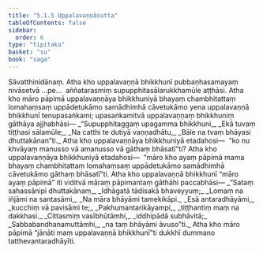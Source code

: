 ```yaml
---
title: "5.1.5 Uppalavaṇṇāsutta"
tableOfContents: false
sidebar:
  order: 6
type: "tipitaka"
basket: "su"
book: "saga"
---
```



<DynamicBreadcrumb />

<Division number="166" book="saga" bookNo="12" page="132">

<Paragraph number="965" book="saga">
Sāvatthinidānaṃ. Atha kho uppalavaṇṇā bhikkhunī pubbaṇhasamayaṃ nivāsetvā …pe…  aññatarasmiṃ supupphitasālarukkhamūle aṭṭhāsi. Atha kho māro pāpimā uppalavaṇṇāya bhikkhuniyā bhayaṃ chambhitattaṃ lomahaṃsaṃ uppādetukāmo samādhimhā cāvetukāmo yena uppalavaṇṇā bhikkhunī tenupasaṅkami; upasaṅkamitvā uppalavaṇṇaṃ bhikkhuniṃ gāthāya ajjhabhāsi—
</Paragraph>

<Paragraph number="966" type="verses" book="saga">
_“Supupphitaggaṃ upagamma bhikkhuni,_  
_Ekā tuvaṃ tiṭṭhasi sālamūle;_  
_Na catthi te dutiyā vaṇṇadhātu,_  
_Bāle na tvaṃ bhāyasi dhuttakānan”ti._  

</Paragraph>

<Paragraph number="967" book="saga">
Atha kho uppalavaṇṇāya bhikkhuniyā etadahosi—  “ko nu khvāyaṃ manusso vā amanusso vā gāthaṃ bhāsatī”ti? Atha kho uppalavaṇṇāya bhikkhuniyā etadahosi—  “māro kho ayaṃ pāpimā mama bhayaṃ chambhitattaṃ lomahaṃsaṃ uppādetukāmo samādhimhā cāvetukāmo gāthaṃ bhāsatī”ti. Atha kho uppalavaṇṇā bhikkhunī “māro ayaṃ pāpimā” iti viditvā māraṃ pāpimantaṃ gāthāhi paccabhāsi—
</Paragraph>

<Paragraph number="968" type="verses" book="saga">
_“Sataṃ sahassānipi dhuttakānaṃ,_  
_Idhāgatā tādisakā bhaveyyuṃ;_  
_Lomaṃ na iñjāmi na santasāmi,_  
_Na māra bhāyāmi tamekikāpi._  

</Paragraph>

<Paragraph number="969" type="verses" book="saga">
_Esā antaradhāyāmi,_  
_kucchiṃ vā pavisāmi te;_  
_Pakhumantarikāyampi,_  
_tiṭṭhantiṃ maṃ na dakkhasi._  

</Paragraph>

<Paragraph number="970" type="verses" book="saga">
_Cittasmiṃ vasībhūtāmhi,_  
_iddhipādā subhāvitā;_  
_Sabbabandhanamuttāmhi,_  
_na taṃ bhāyāmi āvuso”ti._  

</Paragraph>

<Paragraph number="971" book="saga">
Atha kho māro pāpimā “jānāti maṃ uppalavaṇṇā bhikkhunī”ti dukkhī dummano tatthevantaradhāyīti.
</Paragraph>
</Division>